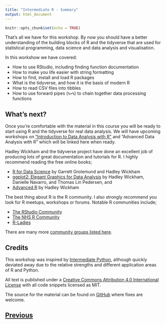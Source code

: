 ```yaml
---
title: "Intermediate R - Summary"
output: html_document
---
```


```r
knitr::opts_chunk$set(echo = TRUE)
```

That's all we have for this workshop. By now you should have a better understanding 
of the building blocks of R and the tidyverse that are used for statistical
programming, data science and data analysis and visualisation.

In this workshow we have covered:

* How to use RStudio, including finding function documentation
* How to make you life easier with string formatting
* How to find, install and load R packages
* What is the tidyverse, and how it is the basis of modern R
* How to read CSV files into tibbles
* How to use forward pipes (`%>%`) to chain together data processing functions

## What's next?

Once you're comfortable with the material in this course you will be ready to 
start using R and the tidyverse for real data analysis. We will have upcoming
workshops on ["Introduction to Data Analysis with R"](https://chryswoods.com/data_analysis_r/index.html) and 
"Advanced Data Analysis with R" which will be linked here when ready.

Hadley Wickham and the tidyverse project have done an excellent job of producing
lots of great documentation and tutorials for R. I highly recommend reading
the free online books;

* [R for Data Science](https://r4ds.had.co.nz) by Garrett Grolemund and Hadley Wickham
* [ggplot2: Elegant Graphics for Data Analysis](https://ggplot2-book.org) by Hadley Wickham, Danielle Navarro, and Thomas Lin Pedersen, and
* [Advanced R](https://adv-r.hadley.nz) by Hadley Wickham

The best thing about R is the R community. I also strongly recommend you look 
for R meetups, workshops or forums. Notable R communities include;

* [The RStudio Community](https://community.rstudio.com)
* [The NHS R Community](https://nhsrcommunity.com)
* [R-Ladies](https://rladies.org)

There are many more [community groups listed here](https://blog.revolutionanalytics.com/2017/06/r-community.html).

## Credits

This workshop was inspired by [Intermediate Python](https://milliams.com/courses/intermediate_python),
although quickly deviated away due to the relative strengths and different application
areas of R and Python.

All text is published under a 
[Creative Commons Attribution 4.0 International License](https://creativecommons.org/licenses/by/4.0/)
with all code snippets licensed as MIT.

The source for the material can be found on 
[GitHub](https://github.com/chryswoods/siremol.org/tree/master/chryswoods.com/intermediate_r) 
where fixes are welcome.

## [Previous](magrittr.html)
